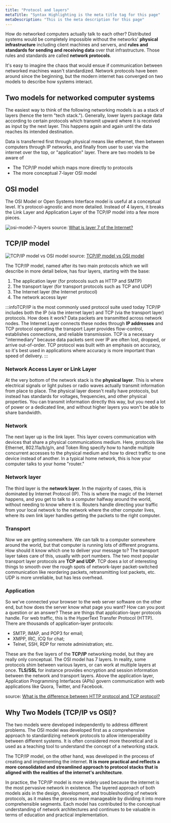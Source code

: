 ```yaml
---
title: "Protocol and layers"
metaTitle: "Syntax Highlighting is the meta title tag for this page"
metaDescription: "This is the meta description for this page"
---
```



How do networked computers actually talk to each other? Distributed systems would be completely impossible without the networks' **physical infrastructure** including client machines and servers, and **rules and standards for sending and receiving data** over that infrastructure. Those rules and standards are called **network protocols**.

It's easy to imagine the chaos that would ensue if communication between networked machines wasn't standardized. Network protocols have been around since the beginning, but the modern internet has converged on two models to describe how systems interact.

## Two models for networked computer systems
The easiest way to think of the following networking models is as a stack of layers (hence the term "tech stack."). Generally, lower layers package data according to certain protocols which transmit upward where it is received as input by the next layer. This happens again and again until the data reaches its intended destination.

Data is transferred first through physical means like ethernet, then between computers through IP networks, and finally from user to user via the internet over the top, or "application" layer. There are two models to be aware of
- The TCP/IP model which maps more directly to protocols
- The more conceptual 7-layer OSI model

## OSI model

The OSI Model or Open Systems Interface model is useful at a conceptual level. It's protocol-agnostic and more detailed. Instead of 4 layers, it breaks the Link Layer and Application Layer of the TCP/IP model into a few more pieces.

![osi-model-7-layers](/img/aws/networking/fundamental/osi-model-7-layers.svg)
source: [What is layer 7 of the Internet?](https://www.cloudflare.com/learning/ddos/what-is-layer-7/)

## TCP/IP model

![TCP/IP model vs OSI model](/img/aws/networking/fundamental/TCP-IP-model-vs-OSI-model.png)
source: [TCP/IP model vs OSI model](https://fiberbit.com.tw/tcpip-model-vs-osi-model/)

The TCP/IP model, named after its two main protocols which we will describe in more detail below, has four layers, starting with the base:

1. The application layer (for protocols such as HTTP and SMTP)
2. The transport layer (for transport protocols such as TCP and UDP)
3. The Internet layer (the Internet protocol)
4. The network access layer

:::infoTCP/IP is the most commonly used protocol suite used today
TCP/IP includes both the IP (via the internet layer) and TCP (via the transport layer) protocols. How does it work? Data packets are transmitted across network nodes. The Internet Layer connects these nodes through **IP addresses** and TCP protocol operating the transport Layer provides flow-control, establishes connections, and reliable transmission. TCP is a necessary "intermediary" because data packets sent over IP are often lost, dropped, or arrive out-of-order. TCP protocol was built with an emphasis on accuracy, so it's best used in applications where accuracy is more important than speed of delivery.
:::

### Network Access Layer or Link Layer

At the very bottom of the network stack is the **physical layer**. This is where electrical signals or light pulses or radio waves actually transmit information from place to place. The physical layer doesn't really have protocols, but instead has standards for voltages, frequencies, and other physical properties. You can transmit information directly this way, but you need a lot of power or a dedicated line, and without higher layers you won't be able to share bandwidth.

### Network

The next layer up is the link layer. This layer covers communication with devices that share a physical communications medium. Here, protocols like Ethernet, 802.11a/b/g/n, and Token Ring specify how to handle multiple concurrent accesses to the physical medium and how to direct traffic to one device instead of another. In a typical home network, this is how your computer talks to your home "router."

### Network layer

The third layer is the **network layer**. In the majority of cases, this is dominated by Internet Protocol (IP). This is where the magic of the Internet happens, and you get to talk to a computer halfway around the world, without needing to know where it is. Routers handle directing your traffic from your local network to the network where the other computer lives, where its own link layer handles getting the packets to the right computer.

### Transport

Now we are getting somewhere. We can talk to a computer somewhere around the world, but that computer is running lots of different programs. How should it know which one to deliver your message to? The transport layer takes care of this, usually with port numbers. The two most popular transport layer protocols are **TCP and UDP**. TCP does a lot of interesting things to smooth over the rough spots of network-layer packet-switched communication like reordering packets, retransmitting lost packets, etc. UDP is more unreliable, but has less overhead.

### Application

So we've connected your browser to the web server software on the other end, but how does the server know what page you want? How can you post a question or an answer? These are things that application-layer protocols handle. For web traffic, this is the HyperText Transfer Protocol (HTTP). There are thousands of application-layer protocols: 
- SMTP, IMAP, and POP3 for email; 
- XMPP, IRC, ICQ for chat; 
- Telnet, SSH, RDP for remote administration; etc.

These are the five layers of the **TCP/IP** networking model, but they are really only conceptual. The OSI model has 7 layers. In reality, some protocols shim between various layers, or can work at multiple layers at once. **TLS/SSL** for instance provides encryption and session information between the network and transport layers. Above the application layer, Application Programming Interfaces (APIs) govern communication with web applications like Quora, Twitter, and Facebook.

source: [What is the difference between HTTP protocol and TCP protocol?](https://www.quora.com/What-is-the-difference-between-HTTP-protocol-and-TCP-protocol#:~:text=The%20short%20answer%3A%20TCP%20is,protocol%20that%20runs%20over%20TCP.&text=The%20physical%20la-,The%20short%20answer%3A%20TCP%20is%20a%20transport%2Dlayer%20protocol%2C,reading%20for%20the%20long%20answer.)


## Why Two Models (TCP/IP vs OSI)?

The two models were developed independently to address different problems. The OSI model was developed first as a comprehensive approach to standardizing network protocols to allow interoperability between different systems. It is often considered more theoretical and is used as a teaching tool to understand the concept of a networking stack.

The TCP/IP model, on the other hand, was developed in the process of creating and implementing the internet. **It is more practical and reflects a more consolidated and streamlined approach to protocol stacks that is aligned with the realities of the internet's architecture**.

In practice, the TCP/IP model is more widely used because the internet is the most pervasive network in existence. The layered approach of both models aids in the design, development, and troubleshooting of network protocols, as it makes the process more manageable by dividing it into more comprehensible segments. Each model has contributed to the conceptual understanding of network architectures and continues to be valuable in terms of education and practical implementation.

